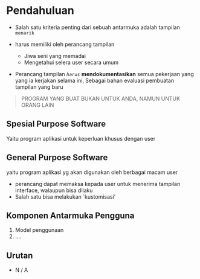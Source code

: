 # Pendahuluan
 - Salah satu kriteria penting dari sebuah antarmuka adalah
tampilan `menarik`

- harus memiliki oleh perancang tampilan
  - Jiwa seni yang memadai
  - Mengetahui selera user secara umum

- Perancang tampilan _`harus`_ **mendokumentasikan**
semua pekerjaan yang yang ia kerjakan selama ini, Sebagai bahan evaluasi pembuatan tampilan yang baru

> PROGRAM YANG BUAT BUKAN UNTUK ANDA, NAMUN UNTUK ORANG LAIN


## Spesial Purpose Software
 Yaitu program aplikasi untuk keperluan khusus
dengan user

## General Purpose Software
yaitu program aplikasi yg akan digunakan oleh berbagai macam user

- perancang dapat memaksa kepada user untuk menerima tampilan interface, walaupun bisa dilaku
- Salah satu bisa melakukan `kustomisasi'

## Komponen Antarmuka Pengguna
1. Model penggunaan
2. ....

## Urutan

- N / A